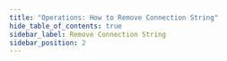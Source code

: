 ```yaml
---
title: "Operations: How to Remove Connection String"
hide_table_of_contents: true
sidebar_label: Remove Connection String
sidebar_position: 2
---
```





<LanguageSwitcher supportedLanguages={supportedLanguages} />

<LanguageContent language="csharp">
   <RemoveConnectionStringCsharp />
</LanguageContent>


<!---
### Connection Strings
- [Get](../../../../client-api/operations/maintenance/connection-strings/get-connection-string)
- [Add](../../../../client-api/operations/maintenance/connection-strings/add-connection-string)


-->